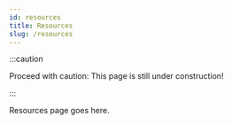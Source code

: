 ```yaml
---
id: resources
title: Resources
slug: /resources
---
```


:::caution

Proceed with caution: This page is still under construction!

:::

Resources page goes here.
